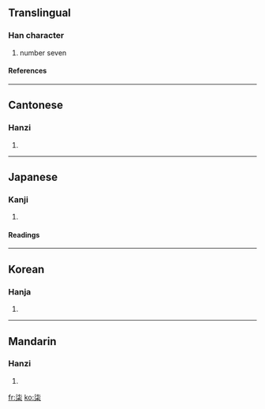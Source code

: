 {{see|漆}}

==Translingual==
===Han character===
{{Han char|rn=75|rad=木|as=05|sn=9|four=3490<sub>4</sub>|canj=水心木 (EPD), X水心木 (XEPD)}}
# number seven
====References====
{{Han ref|kx=0519.030|dkj=14620|dj=0907.020|hdz=21188.060|uh=67D2|ud=26578|bh=AC6D|bd=44141}}

----
==Cantonese==
===Hanzi===
{{yue-hanzi|jyut=|y=chat1}}
# {{defn|Cantonese}}

----
==Japanese==
===Kanji===
{{ja-kanji|grade=|rs=木05}}
# {{defn|Japanese}} 
====Readings====
{{ja-readings|on=[[しつ]] (shitsu), [[しち]] (shichi)|kun=[[うるし]] (urushi)}}

----
==Korean==
===Hanja===
{{ko-hanja|hangeul=칠|eumhun=|rv=chil|mr=ch'il|y=chil}}
# {{defn|Korean}}

----
==Mandarin==
===Hanzi===
{{cmn-hanzi|pin=[[jiǎ]] ([[jia3]]), [[qī]] ([[qi1]]), [[yā]] ([[ya1]])|wg=chia<sup>3</sup>, ch'i<sup>1</sup>, ya<sup>1</sup>}}
# {{defn|Mandarin}}

[[fr:柒]]
[[ko:柒]]